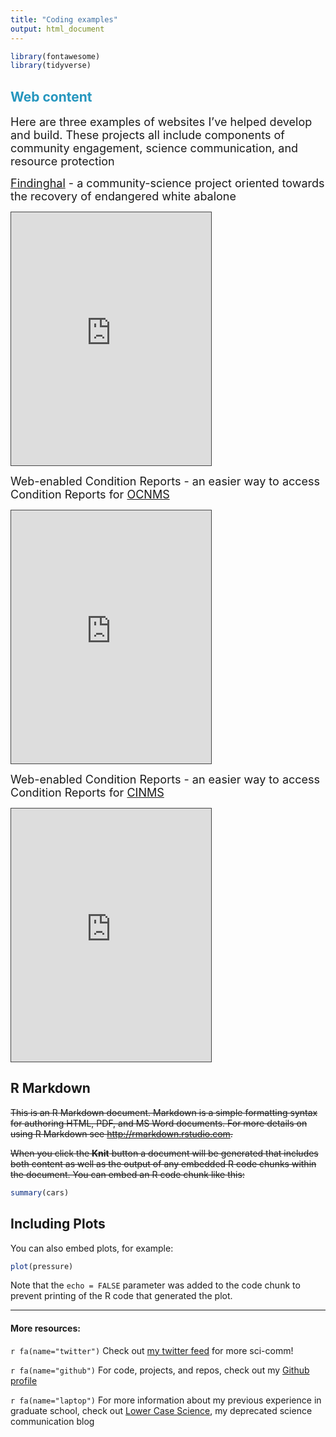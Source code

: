 ```yaml
---
title: "Coding examples"
output: html_document
---
```


```r
library(fontawesome)
library(tidyverse)
```

## <font color = "#2596be"> Web content </font>
<font size = "4"> Here are three examples of websites I've helped develop and build. These projects all include components of community engagement, science communication, and resource protection
</font>


<div class="row g-2">


<div class="col-sm-4">
<font size = "4"> [Findinghal](https://findinghal.org) - a community-science project oriented towards the recovery of endangered white abalone
</font>

<iframe src="https://findinghal.org" 
height="405" width="320" style="border: 1px solid #464646;"
data-external="1">
</iframe>
</div> 

<div class = "col-sm-4">
<font size = "4"> Web-enabled Condition Reports - an easier way to access Condition Reports for [OCNMS](https://noaa-onms.github.io/ocnms/)
</font>

<iframe src="https://noaa-onms.github.io/ocnms/" 
height="405" width="320" style="border: 1px solid #464646;" 
data-external="1">
</iframe>
</div>


<div class = "col-sm-4">
<font size = "4"> Web-enabled Condition Reports - an easier way to access Condition Reports for [CINMS](https://noaa-onms.github.io/cinms/)
</font>

<iframe src="https://noaa-onms.github.io/cinms/" 
height="405" width="320" style="border: 1px solid #464646;" 
data-external="1">
</iframe>
</div>

## R Markdown

~~This is an R Markdown document. Markdown is a simple formatting syntax for authoring HTML, PDF, and MS Word documents. For more details on using R Markdown see <http://rmarkdown.rstudio.com>.~~

~~When you click the **Knit** button a document will be generated that includes both content as well as the output of any embedded R code chunks within the document. You can embed an R code chunk like this:~~

```r
summary(cars)
```

## Including Plots

You can also embed plots, for example:

```r
plot(pressure)
```

Note that the `echo = FALSE` parameter was added to the code chunk to prevent printing of the R code that generated the plot.

***

#### More resources:
`r fa(name="twitter")` Check out [my twitter feed](https://twitter.com/BaronvonUrchin)  for more sci-comm!

`r fa(name="github")` For code, projects, and repos, check out my [Github profile](https://github.com/mspector13)

`r fa(name="laptop")` For more information about my previous experience in graduate school, check out [Lower Case Science](https://lowercasescience.weebly.com/), my deprecated science communication blog 
